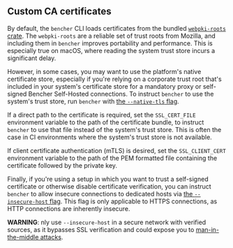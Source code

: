 ## Custom CA certificates

By default, the `bencher` CLI loads certificates from the bundled [`webpki-roots` crate](webpki-roots).
The `webpki-roots` are a reliable set of trust roots from Mozilla,
and including them in `bencher` improves portability and performance.
This is especially true on macOS, where reading the system trust store incurs a significant delay.

However, in some cases, you may want to use the platform's native certificate store,
especially if you're relying on a corporate trust root that's included in your system's certificate store
for a mandatory proxy or self-signed Bencher Self-Hosted connections.
To instruct `bencher` to use the system's trust store, run `bencher` with
[the `--native-tls` flag][native tls].

If a direct path to the certificate is required,
set the `SSL_CERT_FILE` environment variable to the path of the certificate bundle,
to instruct `bencher` to use that file instead of the system's trust store.
This is often the case in CI environments where the system's trust store is not available.

If client certificate authentication (mTLS) is desired,
set the `SSL_CLIENT_CERT` environment variable to the path of the PEM formatted file
containing the certificate followed by the private key.

Finally, if you're using a setup in which you want to trust a self-signed certificate
or otherwise disable certificate verification,
you can instruct `bencher` to allow insecure connections to dedicated hosts via
[the `--insecure-host` flag][insecure host].
This flag is only applicable to HTTPS connections, as HTTP connections are inherently insecure.

**WARNING**: nly use `--insecure-host` in a secure network with verified sources,
as it bypasses SSL verification and could expose you to [man-in-the-middle attacks][wikipedia mitm].

[wikipedia mitm]: https://en.wikipedia.org/wiki/Man-in-the-middle_attack

[webpki-roots]: https://github.com/rustls/webpki-roots
[native tls]: /docs/explanation/bencher-run/#--native-tls
[insecure host]: /docs/explanation/bencher-run/#--insecure-host
